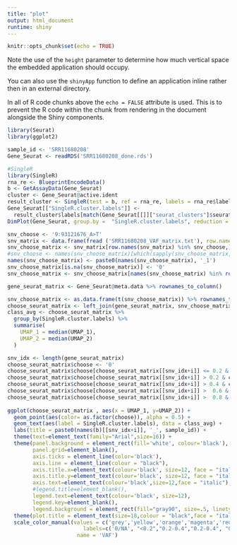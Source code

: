 ```yaml
---
title: "plot"
output: html_document
runtime: shiny
---
```


```r
knitr::opts_chunk$set(echo = TRUE)
```



Note the use of the `height` parameter to determine how much vertical space the embedded application should occupy.

You can also use the `shinyApp` function to define an application inline rather then in an external directory.

In all of R code chunks above the `echo = FALSE` attribute is used. This is to prevent the R code within the chunk from rendering in the document alongside the Shiny components.

```r
library(Seurat)
library(ggplot2)

sample_id <- 'SRR11680208'
Gene_Seurat <- readRDS('SRR11680208_done.rds')
```


```r
#SingleR
library(SingleR)
rna_re <- BlueprintEncodeData()
b <- GetAssayData(Gene_Seurat)
cluster <- Gene_Seurat@active.ident
result_cluster <- SingleR(test = b, ref = rna_re, labels = rna_re$label.fine, method="cluster", clusters = cluster)
Gene_Seurat[["SingleR.cluster.labels"]] <-
  result_cluster$labels[match(Gene_Seurat[[]]["seurat_clusters"]$seurat_clusters, rownames(result_cluster))]
DimPlot(Gene_Seurat, group.by =  "SingleR.cluster.labels", reduction = "umap", label = TRUE) + labs(title = sample_id)

```


```r
snv_choose <- '9:93121676_A>T'
snv_matrix <- data.frame(fread ('SRR11680208_VAF_matrix.txt'), row.names = 1)
snv_choose_matrix <- snv_matrix[row.names(snv_matrix) %in% snv_choose,]
#snv_choose <- names(snv_choose_matrix)[which(sapply(snv_choose_matrix, function(x) strsplit(x,':')[[1]][2] !=0))]
names(snv_choose_matrix) <- paste0(names(snv_choose_matrix), '_1')
snv_choose_matrix[is.na(snv_choose_matrix)] <- '0'
snv_choose_matrix <- snv_choose_matrix[names(snv_choose_matrix) %in% rownames(Gene_Seurat@meta.data)]

gene_seurat_matrix <- Gene_Seurat@meta.data %>% rownames_to_column()

snv_choose_matrix <- as.data.frame(t(snv_choose_matrix)) %>% rownames_to_column()
choose_seurat_matrix <- left_join(gene_seurat_matrix, snv_choose_matrix, by = "rowname")
class_avg <- choose_seurat_matrix %>%
  group_by(SingleR.cluster.labels) %>%
  summarise(
    UMAP_1 = median(UMAP_1),
    UMAP_2 = median(UMAP_2)
  )

```


```r

snv_idx <- length(gene_seurat_matrix)
choose_seurat_matrix$choose <- '0'
choose_seurat_matrix$choose[choose_seurat_matrix[[snv_idx+i]] <= 0.2 & choose_seurat_matrix[[snv_idx+i]] !=0] <- '1'
choose_seurat_matrix$choose[choose_seurat_matrix[[snv_idx+i]] > 0.2 & choose_seurat_matrix[[snv_idx+i]] <=0.4] <- '2'
choose_seurat_matrix$choose[choose_seurat_matrix[[snv_idx+i]] > 0.4 & choose_seurat_matrix[[snv_idx+i]] <= 0.6] <- '3'
choose_seurat_matrix$choose[choose_seurat_matrix[[snv_idx+i]] >  0.6 & choose_seurat_matrix[[snv_idx+i]] <=0.8] <- '4'
choose_seurat_matrix$choose[choose_seurat_matrix[[snv_idx+i]] >  0.8 & choose_seurat_matrix[[snv_idx+i]] <=1] <- '5'
  
ggplot(choose_seurat_matrix , aes(x = UMAP_1, y=UMAP_2)) +
  geom_point(aes(color= as.factor(choose)), alpha = 0.5) +
  geom_text(aes(label = SingleR.cluster.labels), data = class_avg) + 
  labs(title = paste0(names(b)[[snv_idx+i]], '_', sample_id)) +
  theme(text=element_text(family="Arial",size=16)) +
  theme(panel.background = element_rect(fill='white', colour='black'), 
        panel.grid=element_blank(), 
        axis.ticks = element_line(color='black'), 
        axis.line = element_line(colour = "black"), 
        axis.title.x=element_text(colour='black', size=12, face = "italic"),
        axis.title.y=element_text(colour='black', size=12, face = "italic"),
        axis.text=element_text(colour='black',size=12,face = "italic"),
        #legend.title=element_blank(),
        legend.text=element_text(colour='black', size=12),
        legend.key=element_blank(),
        legend.background = element_rect(fill="gray90", size=.5, linetype="dotted")) + 
  theme(plot.title = element_text(size=18,colour = "black",face = "italic")) + 
  scale_color_manual(values = c('grey','yellow','orange','magenta','red','brown'),
                        labels=c('0/NA', "<0.2","0.2-0.4","0.2-0.4", "0.6-0.8"," >0.8"),
                      name = 'VAF') 

```
